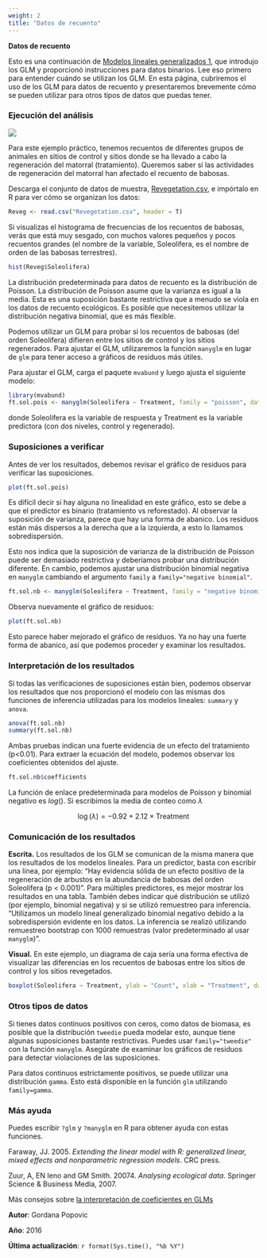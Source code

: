 ```yaml
---
weight: 2
title: "Datos de recuento"
---
```


**Datos de recuento**

Esto es una continuación de [Modelos lineales generalizados 1](/statistics/glms/glm-1), que introdujo los GLM y proporcionó instrucciones para datos binarios. Lee eso primero para entender cuándo se utilizan los GLM. En esta página, cubriremos el uso de los GLM para datos de recuento y presentaremos brevemente cómo se pueden utilizar para otros tipos de datos que puedas tener.

### Ejecución del análisis

![](GLM2_counts_image.jpg)

Para este ejemplo práctico, tenemos recuentos de diferentes grupos de animales en sitios de control y sitios donde se ha llevado a cabo la regeneración del matorral (tratamiento). Queremos saber si las actividades de regeneración del matorral han afectado el recuento de babosas.

Descarga el conjunto de datos de muestra, [Revegetation.csv](/datasets/Revegetation.csv), e impórtalo en R para ver cómo se organizan los datos:

```r
Reveg <- read.csv("Revegetation.csv", header = T)
```

Si visualizas el histograma de frecuencias de los recuentos de babosas, verás que está muy sesgado, con muchos valores pequeños y pocos recuentos grandes (el nombre de la variable, Soleolifera, es el nombre de orden de las babosas terrestres).


```r
hist(Reveg$Soleolifera)
```


La distribución predeterminada para datos de recuento es la distribución de Poisson. La distribución de Poisson asume que la varianza es igual a la media. Esta es una suposición bastante restrictiva que a menudo se viola en los datos de recuento ecológicos. Es posible que necesitemos utilizar la distribución negativa binomial, que es más flexible.

Podemos utilizar un GLM para probar si los recuentos de babosas (del orden Soleolifera) difieren entre los sitios de control y los sitios regenerados. Para ajustar el GLM, utilizaremos la función `manyglm` en lugar de `glm` para tener acceso a gráficos de residuos más útiles.

Para ajustar el GLM, carga el paquete `mvabund` y luego ajusta el siguiente modelo:

```r
library(mvabund)
ft.sol.pois <- manyglm(Soleolifera ~ Treatment, family = "poisson", data = Reveg)
```


donde Soleolifera es la variable de respuesta y Treatment es la variable predictora (con dos niveles, control y regenerado).

### Suposiciones a verificar

Antes de ver los resultados, debemos revisar el gráfico de residuos para verificar las suposiciones.


```r
plot(ft.sol.pois)
```

Es difícil decir si hay alguna no linealidad en este gráfico, esto se debe a que el predictor es binario (tratamiento vs reforestado). Al observar la suposición de varianza, parece que hay una forma de abanico. Los residuos están más dispersos a la derecha que a la izquierda, a esto lo llamamos sobredispersión.

Esto nos indica que la suposición de varianza de la distribución de Poisson puede ser demasiado restrictiva y deberíamos probar una distribución diferente. En cambio, podemos ajustar una distribución binomial negativa en `manyglm` cambiando el argumento `family` a `family="negative binomial"`.


```r
ft.sol.nb <- manyglm(Soleolifera ~ Treatment, family = "negative binomial", data = Reveg)
```

Observa nuevamente el gráfico de residuos:

```r
plot(ft.sol.nb)
```

Esto parece haber mejorado el gráfico de residuos. Ya no hay una fuerte forma de abanico, así que podemos proceder y examinar los resultados.

### Interpretación de los resultados

Si todas las verificaciones de suposiciones están bien, podemos observar los resultados que nos proporcionó el modelo con las mismas dos funciones de inferencia utilizadas para los modelos lineales: `summary` y `anova`.


```r
anova(ft.sol.nb)
summary(ft.sol.nb)
```

Ambas pruebas indican una fuerte evidencia de un efecto del tratamiento (p\<0.01). Para extraer la ecuación del modelo, podemos observar los coeficientes obtenidos del ajuste.


```r
ft.sol.nb$coefficients
```

La función de enlace predeterminada para modelos de Poisson y binomial negativo es $log()$. Si escribimos la media de conteo como $\lambda$

$$ \log(\lambda) = -0.92 + 2.12 \times \text{Treatment}$$


### Comunicación de los resultados

**Escrita.** Los resultados de los GLM se comunican de la misma manera que los resultados de los modelos lineales. Para un predictor, basta con escribir una línea, por ejemplo: "Hay evidencia sólida de un efecto positivo de la regeneración de arbustos en la abundancia de babosas del orden Soleolifera (p \< 0.001)". Para múltiples predictores, es mejor mostrar los resultados en una tabla. También debes indicar qué distribución se utilizó (por ejemplo, binomial negativa) y si se utilizó remuestreo para inferencia. "Utilizamos un modelo lineal generalizado binomial negativo debido a la sobredispersión evidente en los datos. La inferencia se realizó utilizando remuestreo bootstrap con 1000 remuestras (valor predeterminado al usar `manyglm`)".

**Visual.** En este ejemplo, un diagrama de caja sería una forma efectiva de visualizar las diferencias en los recuentos de babosas entre los sitios de control y los sitios revegetados.



```r
boxplot(Soleolifera ~ Treatment, ylab = "Count", xlab = "Treatment", data = Reveg)
```

### Otros tipos de datos

Si tienes datos continuos positivos con ceros, como datos de biomasa, es posible que la distribución `tweedie` pueda modelar esto, aunque tiene algunas suposiciones bastante restrictivas. Puedes usar `family="tweedie"` con la función `manyglm`. Asegúrate de examinar los gráficos de residuos para detectar violaciones de las suposiciones.

Para datos continuos estrictamente positivos, se puede utilizar una distribución `gamma`. Esto está disponible en la función `glm` utilizando `family=gamma`.

### Más ayuda

Puedes escribir `?glm` y `?manyglm` en R para obtener ayuda con estas funciones.

<p style="margin-left: .5in; text-indent: -.5in;">

Faraway, JJ. 2005. *Extending the linear model with R: generalized linear, mixed effects and nonparametric regression models*. CRC press.

</p>

<p style="margin-left: .5in; text-indent: -.5in;">

Zuur, A, EN Ieno and GM Smith. 20074. *Analysing ecological data*. Springer Science & Business Media, 2007.

</p>

Más consejos sobre [la interpretación de coeficientes en GLMs](/../statistics/glms/interpret-glm-coeffs/)

**Autor**: Gordana Popovic

**Año**: 2016

**Última actualización**: `r format(Sys.time(), "%b %Y")`

